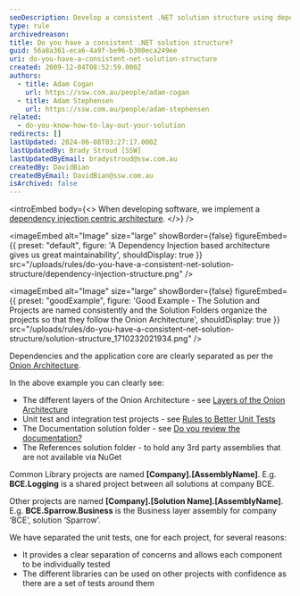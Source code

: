```yaml
---
seoDescription: Develop a consistent .NET solution structure using dependency injection and the Onion Architecture, with well-named projects and folders, clear separation of concerns, and thorough testing.
type: rule
archivedreason:
title: Do you have a consistent .NET solution structure?
guid: 56a8a361-eca6-4a9f-be96-b300eca249ee
uri: do-you-have-a-consistent-net-solution-structure
created: 2009-12-04T08:52:59.000Z
authors:
  - title: Adam Cogan
    url: https://ssw.com.au/people/adam-cogan
  - title: Adam Stephensen
    url: https://ssw.com.au/people/adam-stephensen
related:
  - do-you-know-how-to-lay-out-your-solution
redirects: []
lastUpdated: 2024-06-08T03:27:17.000Z
lastUpdatedBy: Brady Stroud [SSW]
lastUpdatedByEmail: bradystroud@ssw.com.au
createdBy: DavidBian
createdByEmail: DavidBian@ssw.com.au
isArchived: false
---
```


<introEmbed
  body={<>
When developing software, we implement a [dependency injection centric architecture](/do-you-use-a-dependency-injection-centric-architecture).
  </>}
/>

<imageEmbed
  alt="Image"
  size="large"
  showBorder={false}
  figureEmbed={{
    preset: "default",
    figure: 'A Dependency Injection based architecture gives us great maintainability',
    shouldDisplay: true
  }}
  src="/uploads/rules/do-you-have-a-consistent-net-solution-structure/dependency-injection-structure.png"
/>

<imageEmbed
  alt="Image"
  size="large"
  showBorder={false}
  figureEmbed={{
    preset: "goodExample",
    figure: 'Good Example - The Solution and Projects are named consistently and the Solution Folders organize the projects so that they follow the Onion Architecture',
    shouldDisplay: true
  }}
  src="/uploads/rules/do-you-have-a-consistent-net-solution-structure/solution-structure_1710232021934.png"
/>

Dependencies and the application core are clearly separated as per the [Onion Architecture](/do-you-use-a-dependency-injection-centric-architecture).

In the above example you can clearly see:

- The different layers of the Onion Architecture - see [Layers of the Onion Architecture](/do-you-know-the-layers-of-the-onion-architecture)
- Unit test and integration test projects - see [Rules to Better Unit Tests](/rules-to-better-unit-tests)
- The Documentation solution folder - see [Do you review the documentation?](/do-you-review-the-documentation)
- The References solution folder - to hold any 3rd party assemblies that are not available via NuGet

Common Library projects are named **[Company].[AssemblyName]**.
E.g. **BCE.Logging** is a shared project between all solutions at company BCE.

Other projects are named **[Company].[Solution Name].[AssemblyName]**.
E.g. **BCE.Sparrow.Business** is the Business layer assembly for company ‘BCE’, solution ‘Sparrow’.

We have separated the unit tests, one for each project, for several reasons:

- It provides a clear separation of concerns and allows each component to be individually tested
- The different libraries can be used on other projects with confidence as there are a set of tests around them
